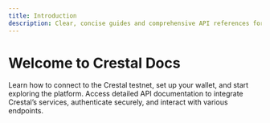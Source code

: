 ```yaml
---
title: Introduction
description: Clear, concise guides and comprehensive API references for seamless integration.
---
```


<div style={{ textAlign: 'center', padding: '20px 0' }}>
  <h1 style={{ fontFamily: "'Space Mono', monospace", fontSize: '48px', fontWeight: '400', color: '#D0FF16' }}>
    Welcome to Crestal Docs
  </h1>
</div>

<Card title="Getting Started" icon="rocket" href="/guides/testnet">
  Learn how to connect to the Crestal testnet, set up your wallet, and start exploring the platform.
</Card>

<Card title="API Reference" icon="lock" href="/api-reference/get-health_check">
  Access detailed API documentation to integrate Crestal’s services, authenticate securely, and interact with various endpoints.
</Card>

